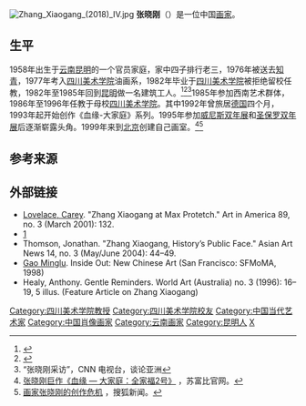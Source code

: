 [[File:Zhang_Xiaogang_(2018)_IV.jpg|thumb]]
'''张晓刚'''（{{bd|1958年||}}）是一位中国[[画家|画家]]。

==生平==
1958年出生于[[云南|云南]][[昆明|昆明]]的一个官员家庭，家中四子排行老三，1976年被送去[[知青|知青]]，1977年考入[[四川美术学院|四川美术学院]]油画系，1982年毕业于[[四川美术学院|四川美术学院]]被拒绝留校任教，1982年至1985年回到[[昆明|昆明]]做一名建筑工人。<ref name=Fitzgibbons>{{cite book|author1=Abigail Fitzgibbons|title=The China Project|date=March 2009|publisher=Queensland Art Gallery|isbn=978-1876509934|pages=242–255|chapter=Zhang Xiaogang:Biography}}</ref><ref>{{Cite web |url=http://www.artinamericamagazine.com/news-features/news/zhang-xiaogangs-surprise-sculptures/ |title=存档副本 |access-date=2020-10-18 |archive-date=2019-03-21 |archive-url=https://web.archive.org/web/20190321211640/https://www.artinamericamagazine.com/news-features/news/zhang-xiaogangs-surprise-sculptures/ }}</ref><ref>“张晓刚采访”，CNN 电视台，谈论亚洲</ref>1985年参加西南艺术群体，1986年至1996年任教于母校[[四川美术学院|四川美术学院]]。其中1992年曾旅居[[德国|德国]]四个月，1993年起开始创作《血缘-大家庭》系列。1995年参加[[威尼斯双年展|威尼斯双年展]]和[[圣保罗双年展|圣保罗双年展]]后逐渐崭露头角。1999年来到[[北京|北京]]创建自己画室。<ref>[https://www.sothebys.com/zh-hans/%E6%96%87%E7%AB%A0/%E5%BC%A0%E6%99%93%E5%88%9A%E5%B7%A8%E4%BD%9C%E8%A1%80%E7%BC%98-%E5%A4%A7%E5%AE%B6%E5%BA%AD-%E5%85%A8%E5%AE%B6%E7%A6%8F2%E5%8F%B7 张晓刚巨作《血缘 — 大家庭：全家福2号》] {{Wayback|url=https://www.sothebys.com/zh-hans/%E6%96%87%E7%AB%A0/%E5%BC%A0%E6%99%93%E5%88%9A%E5%B7%A8%E4%BD%9C%E8%A1%80%E7%BC%98-%E5%A4%A7%E5%AE%B6%E5%BA%AD-%E5%85%A8%E5%AE%B6%E7%A6%8F2%E5%8F%B7 |date=20201018203241 }}，苏富比官网。</ref><ref>[https://m.sohu.com/n/349350557/ 画家张晓刚的创作危机] {{Wayback|url=https://m.sohu.com/n/349350557/ |date=20201019055055 }}，搜狐新闻。</ref>

==参考来源==
{{reflist}}

==外部链接==
{{Weibo|张晓刚}}
*[[Carey_Lovelace|Lovelace, Carey]]. "Zhang Xiaogang at Max Protetch." Art in America 89, no. 3 (March 2001): 132.
*[http://findarticles.com/p/articles/mi_m1248/is_3_89/ai_71558223]
*Thomson, Jonathan. "Zhang Xiaogang, History’s Public Face." Asian Art News 14, no. 3 (May/June 2004): 44–49.
*[[Gao_Minglu|Gao Minglu]]. Inside Out: New Chinese Art (San Francisco: SFMoMA, 1998)
*Healy, Anthony. Gentle Reminders. World Art (Australia) no. 3 (1996): 16–19, 5 illus. (Feature Article on Zhang Xiaogang)

{{Authority control}}
{{DEFAULTSORT:Z}}
[[Category:四川美术学院教授|Category:四川美术学院教授]]
[[Category:四川美术学院校友|Category:四川美术学院校友]]
[[Category:中国当代艺术家|Category:中国当代艺术家]]
[[Category:中国肖像画家|Category:中国肖像画家]]
[[Category:云南画家|Category:云南画家]]
[[Category:昆明人|Category:昆明人]]
[[Category:张姓|X]]